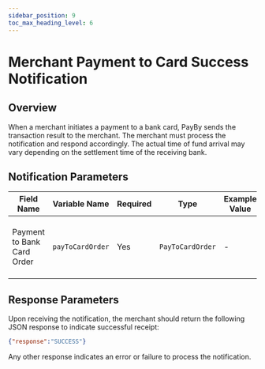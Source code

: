 ```yaml
---
sidebar_position: 9
toc_max_heading_level: 6
---
```


# Merchant Payment to Card Success Notification

## Overview

When a merchant initiates a payment to a bank card, PayBy sends the transaction result to the merchant. The merchant must process the notification and respond accordingly. The actual time of fund arrival may vary depending on the settlement time of the receiving bank.

## Notification Parameters

| Field Name                 | Variable Name    | Required | Type             | Example Value | Description                                             |
| -------------------------- | ---------------- | -------- | ---------------- | ------------- | ------------------------------------------------------- |
| Payment to Bank Card Order | `payToCardOrder` | Yes      | `PayToCardOrder` | -             | Contains details of the payment order to the bank card. |

## Response Parameters

Upon receiving the notification, the merchant should return the following JSON response to indicate successful receipt:

```json
{"response":"SUCCESS"}
```

Any other response indicates an error or failure to process the notification.
